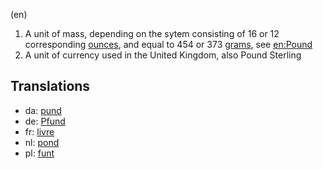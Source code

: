 (en)
# A unit of mass, depending on the sytem consisting of 16 or 12 corresponding [[ounce]]s, and equal to 454 or 373 [[gram]]s, see [[en:Pound]]
# A unit of currency used in the United Kingdom, also Pound Sterling

==Translations==
*da: [[pund]]
*de: [[Pfund]]
*fr: [[livre]]
*nl: [[pond]]
*pl: [[funt]]